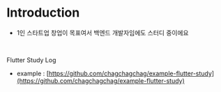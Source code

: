 # Introduction
- 1인 스타트업 창업이 목표여서 백엔드 개발자임에도 스터디 중이에요
<br/>

Flutter Study Log
- example : [https://github.com/chagchagchag/example-flutter-study](https://github.com/chagchagchag/example-flutter-study)

<br/>
